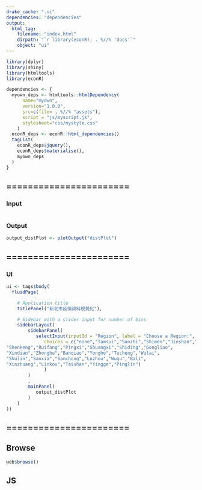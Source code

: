 ```yaml
---
drake_cache: ".ui"
dependencies: "dependencies"
output:
  html_tag:
    filename: "index.html"
    dirpath: "`r library(econR); . %//% 'docs'`"
    object: "ui"
---
```



```r
library(dplyr)
library(shiny)
library(htmltools)
library(econR)

```

```r
dependencies <- {
  myown_deps <- htmltools::htmlDependency(
      name="myown",
      version="1.0.0",
      src=c(file= . %//% "assets"),
      script = "js/myscript.js",
      stylesheet="css/mystyle.css"
    )
  econR_deps <- econR::html_dependencies()
  tagList(
    econR_deps$jquery(),
    econR_deps$materialise(),
    myown_deps
  )
}
```


## =======================

### Input

```r

```

### Output

```r
output_distPlot <- plotOutput("distPlot")
```

## =======================

### UI

```r
ui <- tags$body(
  fluidPage(

    # Application title
    titlePanel("新北市疫情資料視覺化"),

    # Sidebar with a slider input for number of bins 
    sidebarLayout(
        sidebarPanel(
           selectInput(inputId = "Region", label = "Choose a Region:", 
              choices = c("none","Tamsui","Sanzhi","Shimen","Jinshan","Wanli","Xizhi",
"Shenkeng","Ruifang","Pingxi","Shuangxi","Shiding","Gongliao",
"Xindian","Zhonghe","Banqiao","Yonghe","Tucheng","Wulai",
"Shulin","Sanxia","Sanchong","Luzhou","Wugu","Bali",
"Xinzhuang","Linkou","Taishan","Yingge","Pinglin")
              )
        )
        ,
        mainPanel(
           output_distPlot
        )
    )
))
```



## =======================


## Browse

```r
web$browse()
```





## JS


<!--JS end-->
